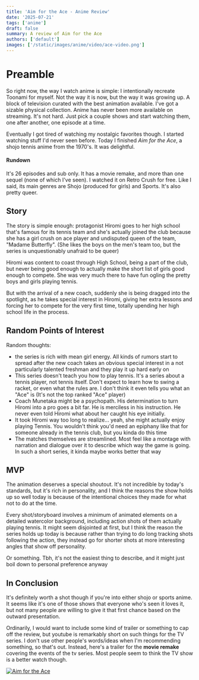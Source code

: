 ```yaml
---
title: 'Aim for the Ace - Anime Review'
date: '2025-07-21'
tags: ['anime']
draft: false
summary: A review of Aim for the Ace
authors: ['default']
images: ['/static/images/anime/video/ace-video.png']
---
```


# Preamble

So right now, the way I watch anime is simple: I intentionally recreate Toonami for myself. Not the way it is now, but the way it was growing up. A block of television curated with the best animation available. I've got a sizable physical collection. Anime has never been more available on streaming. It's not hard. Just pick a couple shows and start watching them, one after another, one episode at a time.

Eventually I got tired of watching my nostalgic favorites though. I started watching stuff I'd never seen before. Today I finished *Aim for the Ace*, a shojo tennis anime from the 1970's. It was delightful.

#### Rundown

It's 26 episodes and sub only. It has a movie remake, and more than one sequel (none of which I've seen). I watched it on Retro Crush for free. Like I said, its main genres are Shojo (produced for girls) and Sports. It's also pretty queer.

## Story

The story is simple enough: protagonist Hiromi goes to her high school that's famous for its tennis team and she's actually joined the club because she has a girl crush on ace player and undisputed queen of the team, "Madame Butterfly". (She likes the boys on the men's team too, but the series is unquestionably unafraid to be queer)

Hiromi was content to coast through High School, being a part of the club, but never being good enough to actually make the short list of girls good enough to compete. She was very much there to have fun ogling the pretty boys and girls playing tennis.

But with the arrival of a new coach, suddenly she is being dragged into the spotlight, as he takes special interest in Hiromi, giving her extra lessons and forcing her to compete for the very first time, totally upending her high school life in the process.

## Random Points of Interest

Random thoughts:
- the series is rich with mean girl energy. All kinds of rumors start to spread after the new coach takes an obvious special interest in a not particularly talented freshman and they play it up hard early on
- This series doesn't teach you how to play tennis. It's a series about a tennis player, not tennis itself. Don't expect to learn how to swing a racket, or even what the rules are. I don't think it even tells you what an "Ace" is (It's not the top ranked "Ace" player)
- Coach Munetaka might be a psychopath. His determination to turn Hiromi into a pro goes a bit far. He is merciless in his instruction. He never even told Hiromi what about her caught his eye initially.
- It took Hiromi way too long to realize... yeah, she might actually enjoy playing Tennis. You wouldn't think you'd need an epiphany like that for someone already in the tennis club, but you kinda do this time
- The matches themselves are streamlined. Most feel like a montage with narration and dialogue over it to describe which way the game is going. In such a short series, it kinda maybe works better that way

## MVP

The animation deserves a special shoutout. It's not incredible by today's standards, but it's rich in personality, and I think the reasons the show holds up so well today is because of the intentional choices they made for what not to do at the time.

Every shot/storyboard involves a minimum of animated elements on a detailed watercolor background, including action shots of them actually playing tennis. It might seem disjointed at first, but I think the reason the series holds up today is because rather than trying to do long tracking shots following the action, they instead go for shorter shots at more interesting angles that show off personality.

Or something. Tbh, it's not the easiest thing to describe, and it might just boil down to personal preference anyway

## In Conclusion

It's definitely worth a shot though if you're into either shojo or sports anime. It seems like it's one of those shows that everyone who's seen it loves it, but not many people are willing to give it that first chance based on the outward presentation.

Ordinarily, I would want to include some kind of trailer or something to cap off the review, but youtube is remarkably short on such things for the TV series. I don't use other people's words/ideas when I'm recommending something, so that's out. Instead, here's a trailer for the **movie remake** covering the events of the tv series. Most people seem to think the TV show is a better watch though.

[![Aim for the Ace](/static/images/anime/video/ace-video.png)](https://youtu.be/lTbRgWjSy10?si=lkukb75vGgrZBM0j)